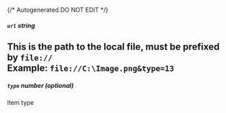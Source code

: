 {/* Autogenerated DO NOT EDIT  */}
##### `url` _string_
This is the path to the local file, must be prefixed by `file://`
<br/>
**Example:** `file://C:\Image.png&type=13`
---
##### `type` _number (optional)_
Item type

